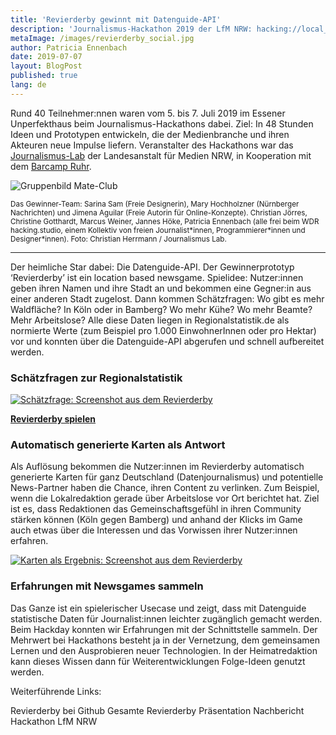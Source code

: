 ```yaml
---
title: 'Revierderby gewinnt mit Datenguide-API'
description: 'Journalismus-Hackathon 2019 der LfM NRW: hacking://local_media'
metaImage: /images/revierderby_social.jpg
author: Patricia Ennenbach
date: 2019-07-07
layout: BlogPost
published: true
lang: de
---
```



Rund 40 Teilnehmer:nnen waren vom 5. bis 7. Juli 2019 im Essener Unperfekthaus beim Journalismus-Hackathons dabei. Ziel: In 48 Stunden Ideen und Prototypen entwickeln, die der Medienbranche und ihren Akteuren neue Impulse liefern. Veranstalter des Hackathons war das [Journalismus-Lab](https://www.journalismuslab.de/) der Landesanstalt für Medien NRW, in Kooperation mit dem [Barcamp Ruhr](https://www.barcamp.ruhr/).

![Gruppenbild Mate-Club](./Gruppenbilder_Hackathon_2019.jpg)

<small>
  Das Gewinner-Team: Sarina Sam (Freie Designerin), Mary Hochholzner (Nürnberger
  Nachrichten) und Jimena Aguilar (Freie Autorin für Online-Konzepte). Christian
  Jörres, Christine Gotthardt, Marcus Weiner, Jannes Höke, Patricia Ennenbach
  (alle frei beim WDR hacking.studio, einem Kollektiv von freien
  Journalist*innen, Programmierer*innen und Designer*innen). Foto: Christian
  Herrmann / Journalismus Lab.
</small>

---

Der heimliche Star dabei: Die Datenguide-API. Der Gewinnerprototyp ‘Revierderby’ ist ein location based newsgame. Spielidee: Nutzer:innen geben ihren Namen und ihre Stadt an und bekommen eine Gegner:in aus einer anderen Stadt zugelost. Dann kommen Schätzfragen: Wo gibt es mehr Waldfläche? In Köln oder in Bamberg? Wo mehr Kühe? Wo mehr Beamte? Mehr Arbeitslose?
Alle diese Daten liegen in Regionalstatistik.de als normierte Werte (zum Beispiel pro 1.000 EinwohnerInnen oder pro Hektar) vor und konnten über die Datenguide-API abgerufen und schnell aufbereitet werden.

### Schätzfragen zur Regionalstatistik

[![Schätzfrage: Screenshot aus dem Revierderby](./screenshot_quiz.png)](https://revierderby.hacking.studio)

**[Revierderby spielen](https://revierderby.hacking.studio)**

### Automatisch generierte Karten als Antwort

Als Auflösung bekommen die Nutzer:innen im Revierderby automatisch generierte Karten für ganz Deutschland (Datenjournalismus) und potentielle News-Partner haben die Chance, ihren Content zu verlinken. Zum Beispiel, wenn die Lokalredaktion gerade über Arbeitslose vor Ort berichtet hat.
Ziel ist es, dass Redaktionen das Gemeinschaftsgefühl in ihren Community stärken können (Köln gegen Bamberg) und anhand der Klicks im Game auch etwas über die Interessen und das Vorwissen ihrer Nutzer:innen erfahren.

[![Karten als Ergebnis: Screenshot aus dem Revierderby](./screenshot_map.png)](https://revierderby.hacking.studio)

### Erfahrungen mit Newsgames sammeln

Das Ganze ist ein spielerischer Usecase und zeigt, dass mit Datenguide statistische Daten für Journalist:innen leichter zugänglich gemacht werden. Beim Hackday konnten wir Erfahrungen mit der Schnittstelle sammeln. Der Mehrwert bei Hackathons besteht ja in der Vernetzung, dem gemeinsamen Lernen und den Ausprobieren neuer Technologien. In der Heimatredaktion kann dieses Wissen dann für Weiterentwicklungen Folge-Ideen genutzt werden.

Weiterführende Links:

<ArrowLink href="https://github.com/hackingstudio/locationbased-newsgame">
  Revierderby bei Github
</ArrowLink>
<ArrowLink href="https://docs.google.com/presentation/d/1vELWMovUadKngMH6rrAGuOCKfwApN07Hf1kDvwgIaWk/edit?usp=sharing">
  Gesamte Revierderby Präsentation
</ArrowLink>
<ArrowLink href="https://www.journalismuslab.de/2019/05/02/hackathon-hacking-local_media/">
  Nachbericht Hackathon LfM NRW
</ArrowLink>
